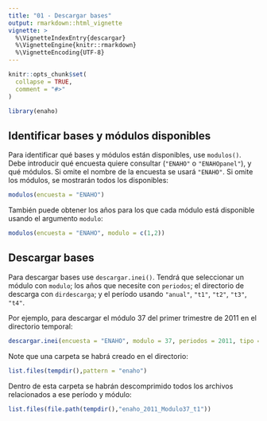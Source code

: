 ```yaml
---
title: "01 - Descargar bases"
output: rmarkdown::html_vignette
vignette: >
  %\VignetteIndexEntry{descargar}
  %\VignetteEngine{knitr::rmarkdown}
  %\VignetteEncoding{UTF-8}
---
```


```r
knitr::opts_chunk$set(
  collapse = TRUE,
  comment = "#>"
)
```

```r
library(enaho)
```


## Identificar bases y módulos disponibles

Para identificar qué bases y módulos están disponibles, use `modulos()`. 
Debe introducir qué encuesta quiere consultar (`"ENAHO"` o `"ENAHOpanel"`), y qué módulos. 
Si omite el nombre de la encuesta se usará `"ENAHO"`.
Si omite los módulos, se mostrarán todos los disponibles:


```r
modulos(encuesta = "ENAHO")
```

También puede obtener los años para los que cada módulo está disponible usando el argumento
`modulo`:


```r
modulos(encuesta = "ENAHO", modulo = c(1,2))
```

## Descargar bases

Para descargar bases use `descargar.inei()`. Tendrá que seleccionar un módulo con `modulo`;
los años que necesite con `periodos`; el directorio de descarga con `dirdescarga`; y el período usando 
`"anual"`, `"t1"`, `"t2"`, `"t3"`, `"t4"`.

Por ejemplo, para descargar el módulo 37 del primer trimestre de 2011 en el directorio temporal:

```r
descargar.inei(encuesta = "ENAHO", modulo = 37, periodos = 2011, tipo = "t1", dirdescarga = tempdir())
```

Note que una carpeta se habrá creado en el directorio:
```r
list.files(tempdir(),pattern = "enaho")
```

Dentro de esta carpeta se habrán descomprimido todos los archivos relacionados a ese período y módulo:
```r
list.files(file.path(tempdir(),"enaho_2011_Modulo37_t1"))
```

